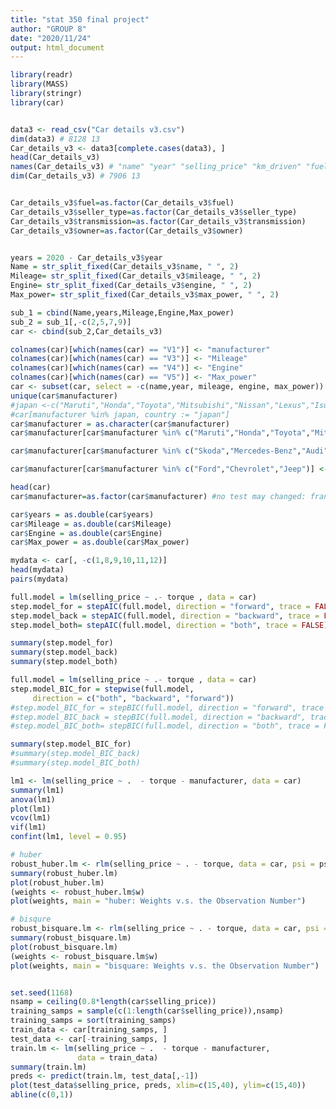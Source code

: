 ```yaml
---
title: "stat 350 final project"
author: "GROUP 8"
date: "2020/11/24"
output: html_document
---
```


```r

library(readr)
library(MASS)
library(stringr)
library(car)


data3 <- read_csv("Car details v3.csv")
dim(data3) # 8128 13
Car_details_v3 <- data3[complete.cases(data3), ]
head(Car_details_v3)
names(Car_details_v3) # "name" "year" "selling_price" "km_driven" "fuel" "seller_type" "transmission" "owner" "mileage" "engine" "max_power" "torque" "seats"  
dim(Car_details_v3) # 7906 13


Car_details_v3$fuel=as.factor(Car_details_v3$fuel)
Car_details_v3$seller_type=as.factor(Car_details_v3$seller_type)
Car_details_v3$transmission=as.factor(Car_details_v3$transmission)
Car_details_v3$owner=as.factor(Car_details_v3$owner)


years = 2020 - Car_details_v3$year
Name = str_split_fixed(Car_details_v3$name, " ", 2)
Mileage= str_split_fixed(Car_details_v3$mileage, " ", 2)
Engine= str_split_fixed(Car_details_v3$engine, " ", 2)
Max_power= str_split_fixed(Car_details_v3$max_power, " ", 2)

sub_1 = cbind(Name,years,Mileage,Engine,Max_power)
sub_2 = sub_1[,-c(2,5,7,9)]
car <- cbind(sub_2,Car_details_v3)

colnames(car)[which(names(car) == "V1")] <- "manufacturer"
colnames(car)[which(names(car) == "V3")] <- "Mileage"
colnames(car)[which(names(car) == "V4")] <- "Engine"
colnames(car)[which(names(car) == "V5")] <- "Max_power"
car <- subset(car, select = -c(name,year, mileage, engine, max_power))
unique(car$manufacturer)
#japan <-c("Maruti","Honda","Toyota","Mitsubishi","Nissan","Lexus","Isuzu")
#car[manufacturer %in% japan, country := "japan"]
car$manufacturer = as.character(car$manufacturer)
car$manufacturer[car$manufacturer %in% c("Maruti","Honda","Toyota","Mitsubishi","Nissan","Lexus","Isuzu", "Hyudai", "Mahindra", "Tata", "Datsun", "Daewoo", "Kia", "Force", "Ashok")] <- "Asia"

car$manufacturer[car$manufacturer %in% c("Skoda","Mercedes-Benz","Audi","Volkswagen","BMW", "Renault", "Land", "MG", "Volvo", "Fiat", "Opel")] <- "Europe"

car$manufacturer[car$manufacturer %in% c("Ford","Chevrolet","Jeep")] <- "US"

head(car)
car$manufacturer=as.factor(car$manufacturer) #no test may changed: frank wang 

car$years = as.double(car$years)
car$Mileage = as.double(car$Mileage)
car$Engine = as.double(car$Engine)
car$Max_power = as.double(car$Max_power)
```

```r
mydata <- car[, -c(1,8,9,10,11,12)]
head(mydata)
pairs(mydata)
```
```r
full.model = lm(selling_price ~ .- torque , data = car)
step.model_for = stepAIC(full.model, direction = "forward", trace = FALSE)
step.model_back = stepAIC(full.model, direction = "backward", trace = FALSE)
step.model_both= stepAIC(full.model, direction = "both", trace = FALSE)

summary(step.model_for)
summary(step.model_back)
summary(step.model_both)
```
```r
full.model = lm(selling_price ~ .- torque , data = car)
step.model_BIC_for = stepwise(full.model,
     direction = c("both", "backward", "forward"))
#step.model_BIC_for = stepBIC(full.model, direction = "forward", trace = FALSE)
#step.model_BIC_back = stepBIC(full.model, direction = "backward", trace = FALSE)
#step.model_BIC_both= stepBIC(full.model, direction = "both", trace = FALSE)

summary(step.model_BIC_for)
#summary(step.model_BIC_back)
#summary(step.model_BIC_both)
```
```r
lm1 <- lm(selling_price ~ .  - torque - manufacturer, data = car)
summary(lm1)
anova(lm1)
plot(lm1)
vcov(lm1)
vif(lm1)
confint(lm1, level = 0.95)

# huber
robust_huber.lm <- rlm(selling_price ~ . - torque, data = car, psi = psi.huber)
summary(robust_huber.lm)
plot(robust_huber.lm)
(weights <- robust_huber.lm$w)
plot(weights, main = "huber: Weights v.s. the Observation Number")

# bisqure
robust_bisquare.lm <- rlm(selling_price ~ . - torque, data = car, psi = psi.bisqure)
summary(robust_bisquare.lm)
plot(robust_bisquare.lm)
(weights <- robust_bisquare.lm$w)
plot(weights, main = "bisquare: Weights v.s. the Observation Number")


set.seed(1168)
nsamp = ceiling(0.8*length(car$selling_price))
training_samps = sample(c(1:length(car$selling_price)),nsamp)
training_samps = sort(training_samps)
train_data <- car[training_samps, ]
test_data <- car[-training_samps, ]
train.lm <- lm(selling_price ~ .  - torque - manufacturer,
               data = train_data)
summary(train.lm)
preds <- predict(train.lm, test_data[,-1])
plot(test_data$selling_price, preds, xlim=c(15,40), ylim=c(15,40))
abline(c(0,1))


```



















